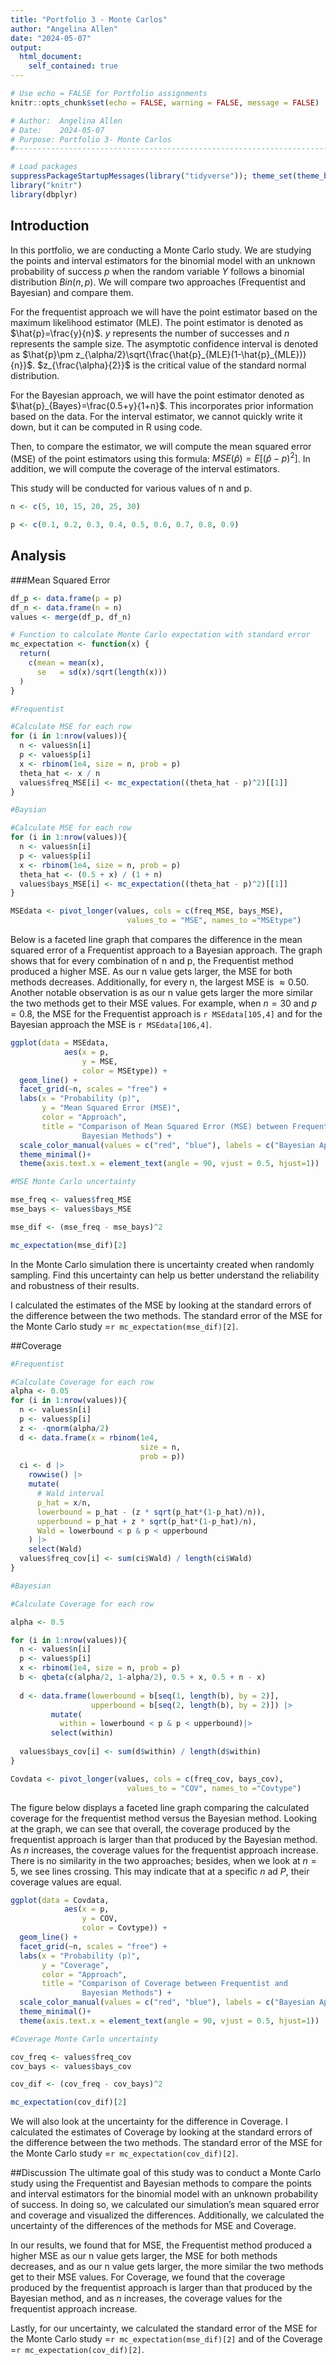 ---
title: "Portfolio 3 - Monte Carlos"
author: "Angelina Allen"
date: "2024-05-07"
output: 
  html_document:
    self_contained: true
---

```{r setup, include=FALSE, purl=FALSE}
# Use echo = FALSE for Portfolio assignments
knitr::opts_chunk$set(echo = FALSE, warning = FALSE, message = FALSE)
```

```{r metadata, echo=FALSE}
# Author:  Angelina Allen
# Date:    2024-05-07
# Purpose: Portfolio 3- Monte Carlos
#-------------------------------------------------------------------------------
```


```{r packages}
# Load packages
suppressPackageStartupMessages(library("tidyverse")); theme_set(theme_bw())
library("knitr")
library(dbplyr)
```


## Introduction

In this portfolio, we are conducting a Monte Carlo study. We are studying the points and interval estimators for the binomial model with an unknown probability of success $p$ when the random variable $Y$ follows a binomial distribution $Bin(n,p)$. We will compare two approaches (Frequentist and Bayesian) and compare them. 


For the frequentist approach we will have the point estimator based on the maximum likelihood estimator (MLE). The point estimator is denoted as $\hat{p}=\frac{y}{n}$. 
$y$ represents the number of successes and $n$ represents the sample size. The asymptotic confidence interval is denoted as $\hat{p}\pm z_{\alpha/2}\sqrt{\frac{\hat{p}_{MLE}(1-\hat{p}_{MLE})}{n}}$. $z_{\frac{\alpha}{2}}$ is the critical value of the standard normal distribution. 


For the Bayesian approach, we will have the point estimator denoted as $\hat{p}_{Bayes}=\frac{0.5+y}{1+n}$. This incorporates prior information based on the data. For the interval estimator, we cannot quickly write it down, but it can be computed in R using code. 


Then, to compare the estimator, we will compute the mean squared error (MSE) of the point estimators using this formula: $MSE(\hat{p}) = E[(\hat{p} - p)^2]$. In addition, we will compute the coverage of the interval estimators.


This study will be conducted for various values of n and p. 
```{r}
n <- c(5, 10, 15, 20, 25, 30)

p <- c(0.1, 0.2, 0.3, 0.4, 0.5, 0.6, 0.7, 0.8, 0.9)
```

## Analysis

###Mean Squared Error

```{r}
df_p <- data.frame(p = p)
df_n <- data.frame(n = n)
values <- merge(df_p, df_n)
```

```{r}
# Function to calculate Monte Carlo expectation with standard error
mc_expectation <- function(x) {
  return(
    c(mean = mean(x),
      se   = sd(x)/sqrt(length(x)))
  )
}
```

```{r}
#Frequentist

#Calculate MSE for each row
for (i in 1:nrow(values)){
  n <- values$n[i]
  p <- values$p[i]
  x <- rbinom(1e4, size = n, prob = p)
  theta_hat <- x / n
  values$freq_MSE[i] <- mc_expectation((theta_hat - p)^2)[[1]]
}

```

```{r}
#Baysian

#Calculate MSE for each row
for (i in 1:nrow(values)){
  n <- values$n[i]
  p <- values$p[i]
  x <- rbinom(1e4, size = n, prob = p)
  theta_hat <- (0.5 + x) / (1 + n) 
  values$bays_MSE[i] <- mc_expectation((theta_hat - p)^2)[[1]]
}
```

```{r}
MSEdata <- pivot_longer(values, cols = c(freq_MSE, bays_MSE), 
                          values_to = "MSE", names_to ="MSEtype")
```

Below is a faceted line graph that compares the difference in the mean squared error of a Frequentist approach to a Bayesian approach. The graph shows that for every combination of n and p, the Frequentist method produced a higher MSE. As our n value gets larger, the MSE for both methods decreases. Additionally, for every n, the largest MSE is $\approx 0.50$. Another notable observation is as our n value gets larger the more similar the two methods get to their MSE values. For example, when $n = 30$ and $p = 0.8$, the MSE for the Frequentist approach is `r MSEdata[105,4]` and for the Bayesian approach the MSE is `r MSEdata[106,4]`. 


```{r}

ggplot(data = MSEdata,
            aes(x = p,
                y = MSE, 
                color = MSEtype)) + 
  geom_line() + 
  facet_grid(~n, scales = "free") +
  labs(x = "Probability (p)",
       y = "Mean Squared Error (MSE)",
       color = "Approach",
       title = "Comparison of Mean Squared Error (MSE) between Frequentist and
                Bayesian Methods") +
  scale_color_manual(values = c("red", "blue"), labels = c("Bayesian Approach", "Frequentist Approach")) +
  theme_minimal()+
  theme(axis.text.x = element_text(angle = 90, vjust = 0.5, hjust=1))

```

```{r}
#MSE Monte Carlo uncertainty

mse_freq <- values$freq_MSE
mse_bays <- values$bays_MSE

mse_dif <- (mse_freq - mse_bays)^2

mc_expectation(mse_dif)[2]

```
In the Monte Carlo simulation there is uncertainty created when randomly sampling. Find this uncertainty can help us better understand the reliability and robustness of their results. 

I calculated the estimates of the MSE by looking at the standard errors of the difference between the two methods. The standard error of the MSE for the Monte Carlo study =`r mc_expectation(mse_dif)[2]`.

##Coverage

```{r}
#Frequentist

#Calculate Coverage for each row
alpha <- 0.05 
for (i in 1:nrow(values)){
  n <- values$n[i]
  p <- values$p[i]
  z <- -qnorm(alpha/2)
  d <- data.frame(x = rbinom(1e4,
                             size = n,
                             prob = p)) 
  ci <- d |>
    rowwise() |>
    mutate(
      # Wald interval
      p_hat = x/n,
      lowerbound = p_hat - (z * sqrt(p_hat*(1-p_hat)/n)),
      upperbound = p_hat + z * sqrt(p_hat*(1-p_hat)/n),
      Wald = lowerbound < p & p < upperbound
    ) |>
    select(Wald)
  values$freq_cov[i] <- sum(ci$Wald) / length(ci$Wald)
}
```

```{r}
#Bayesian

#Calculate Coverage for each row

alpha <- 0.5

for (i in 1:nrow(values)){
  n <- values$n[i]
  p <- values$p[i]
  x <- rbinom(1e4, size = n, prob = p)
  b <- qbeta(c(alpha/2, 1-alpha/2), 0.5 + x, 0.5 + n - x)
  
  d <- data.frame(lowerbound = b[seq(1, length(b), by = 2)],
                  upperbound = b[seq(2, length(b), by = 2)]) |>
         mutate(
           within = lowerbound < p & p < upperbound)|>
         select(within)
  
  values$bays_cov[i] <- sum(d$within) / length(d$within)
}
```

```{r}
Covdata <- pivot_longer(values, cols = c(freq_cov, bays_cov), 
                          values_to = "COV", names_to ="Covtype")
```

The figure below displays a faceted line graph comparing the calculated coverage for the frequentist method versus the Bayesian method. Looking at the graph, we can see that overall, the coverage produced by the frequentist approach is larger than that produced by the Bayesian method. As $n$ increases, the coverage values for the frequentist approach increase. There is no similarity in the two approaches; besides, when we look at $n=5$, we see lines crossing. This may indicate that at a specific $n$ ad $P$, their coverage values are equal.   

   
```{r}
ggplot(data = Covdata,
            aes(x = p,
                y = COV, 
                color = Covtype)) + 
  geom_line() + 
  facet_grid(~n, scales = "free") +
  labs(x = "Probability (p)",
       y = "Coverage",
       color = "Approach",
       title = "Comparison of Coverage between Frequentist and
                Bayesian Methods") +
  scale_color_manual(values = c("red", "blue"), labels = c("Bayesian Approach", "Frequentist Approach")) +
  theme_minimal()+
  theme(axis.text.x = element_text(angle = 90, vjust = 0.5, hjust=1))
```

```{r}
#Coverage Monte Carlo uncertainty

cov_freq <- values$freq_cov
cov_bays <- values$bays_cov

cov_dif <- (cov_freq - cov_bays)^2

mc_expectation(cov_dif)[2]

```

We will also look at the uncertainty for the difference in Coverage. I calculated the estimates of Coverage by looking at the standard errors of the difference between the two methods. The standard error of the MSE for the Monte Carlo study =`r mc_expectation(cov_dif)[2]`.

##Discussion
The ultimate goal of this study was to conduct a Monte Carlo study using the Frequentist and Bayesian methods to compare the points and interval estimators for the binomial model with an unknown probability of success. In doing so, we calculated our simulation's mean squared error and coverage and visualized the differences. Additionally, we calculated the uncertainty of the differences of the methods for MSE and Coverage.

In our results, we found that for MSE, the Frequentist method produced a higher MSE as our n value gets larger, the MSE for both methods decreases, and as our n value gets larger, the more similar the two methods get to their MSE values. For Coverage, we found that the coverage produced by the frequentist approach is larger than that produced by the Bayesian method, and as $n$ increases, the coverage values for the frequentist approach increase. 

Lastly, for our uncertainty, we calculated the standard error of the MSE for the Monte Carlo study =`r mc_expectation(mse_dif)[2]` and of the Coverage =`r mc_expectation(cov_dif)[2]`. 

